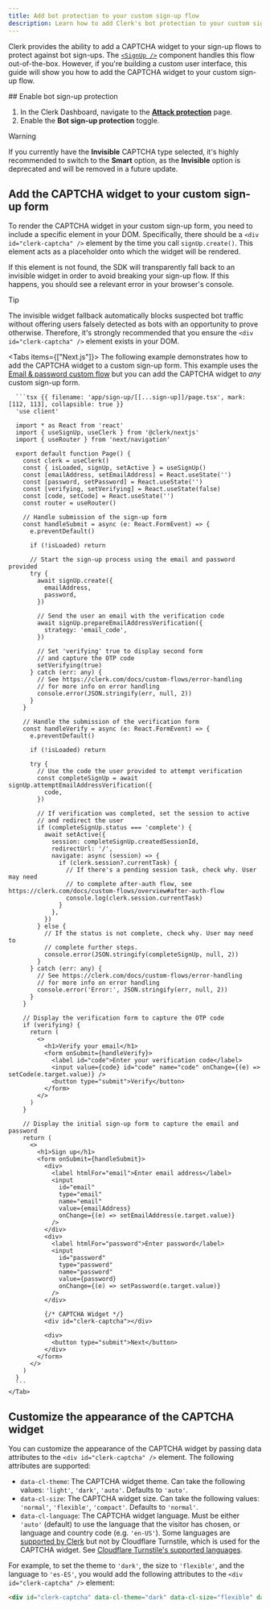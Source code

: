 ```yaml
---
title: Add bot protection to your custom sign-up flow
description: Learn how to add Clerk's bot protection to your custom sign-up flow.
---
```


<Include src="_partials/custom-flows-callout" />

Clerk provides the ability to add a CAPTCHA widget to your sign-up flows to protect against bot sign-ups. The [`<SignUp />`](/docs/components/authentication/sign-up) component handles this flow out-of-the-box. However, if you're building a custom user interface, this guide will show you how to add the CAPTCHA widget to your custom sign-up flow.

<Steps>
  ## Enable bot sign-up protection

  1. In the Clerk Dashboard, navigate to the [**Attack protection**](https://dashboard.clerk.com/last-active?path=user-authentication/attack-protection) page.
  1. Enable the **Bot sign-up protection** toggle.

  > [!WARNING]
  > If you currently have the **Invisible** CAPTCHA type selected, it's highly recommended to switch to the **Smart** option, as the **Invisible** option is deprecated and will be removed in a future update.

  ## Add the CAPTCHA widget to your custom sign-up form

  To render the CAPTCHA widget in your custom sign-up form, you need to include a specific element in your DOM. Specifically, there should be a `<div id="clerk-captcha" />` element by the time you call `signUp.create()`. This element acts as a placeholder onto which the widget will be rendered.

  If this element is not found, the SDK will transparently fall back to an invisible widget in order to avoid breaking your sign-up flow. If this happens, you should see a relevant error in your browser's console.

  > [!TIP]
  > The invisible widget fallback automatically blocks suspected bot traffic without offering users falsely detected as bots with an opportunity to prove otherwise. Therefore, it's strongly recommended that you ensure the `<div id="clerk-captcha" />` element exists in your DOM.

  <Tabs items={["Next.js"]}>
    <Tab>
      The following example demonstrates how to add the CAPTCHA widget to a custom sign-up form. This example uses the [Email & password custom flow](/docs/custom-flows/email-password) but you can add the CAPTCHA widget to _any_ custom sign-up form.

      ```tsx {{ filename: 'app/sign-up/[[...sign-up]]/page.tsx', mark: [112, 113], collapsible: true }}
      'use client'

      import * as React from 'react'
      import { useSignUp, useClerk } from '@clerk/nextjs'
      import { useRouter } from 'next/navigation'

      export default function Page() {
        const clerk = useClerk()
        const { isLoaded, signUp, setActive } = useSignUp()
        const [emailAddress, setEmailAddress] = React.useState('')
        const [password, setPassword] = React.useState('')
        const [verifying, setVerifying] = React.useState(false)
        const [code, setCode] = React.useState('')
        const router = useRouter()

        // Handle submission of the sign-up form
        const handleSubmit = async (e: React.FormEvent) => {
          e.preventDefault()

          if (!isLoaded) return

          // Start the sign-up process using the email and password provided
          try {
            await signUp.create({
              emailAddress,
              password,
            })

            // Send the user an email with the verification code
            await signUp.prepareEmailAddressVerification({
              strategy: 'email_code',
            })

            // Set 'verifying' true to display second form
            // and capture the OTP code
            setVerifying(true)
          } catch (err: any) {
            // See https://clerk.com/docs/custom-flows/error-handling
            // for more info on error handling
            console.error(JSON.stringify(err, null, 2))
          }
        }

        // Handle the submission of the verification form
        const handleVerify = async (e: React.FormEvent) => {
          e.preventDefault()

          if (!isLoaded) return

          try {
            // Use the code the user provided to attempt verification
            const completeSignUp = await signUp.attemptEmailAddressVerification({
              code,
            })

            // If verification was completed, set the session to active
            // and redirect the user
            if (completeSignUp.status === 'complete') {
              await setActive({
                session: completeSignUp.createdSessionId,
                redirectUrl: '/',
                navigate: async (session) => {
                  if (clerk.session?.currentTask) {
                    // If there's a pending session task, check why. User may need
                    // to complete after-auth flow, see https://clerk.com/docs/custom-flows/overview#after-auth-flow
                    console.log(clerk.session.currentTask)
                  }
                },
              })
            } else {
              // If the status is not complete, check why. User may need to
              // complete further steps.
              console.error(JSON.stringify(completeSignUp, null, 2))
            }
          } catch (err: any) {
            // See https://clerk.com/docs/custom-flows/error-handling
            // for more info on error handling
            console.error('Error:', JSON.stringify(err, null, 2))
          }
        }

        // Display the verification form to capture the OTP code
        if (verifying) {
          return (
            <>
              <h1>Verify your email</h1>
              <form onSubmit={handleVerify}>
                <label id="code">Enter your verification code</label>
                <input value={code} id="code" name="code" onChange={(e) => setCode(e.target.value)} />
                <button type="submit">Verify</button>
              </form>
            </>
          )
        }

        // Display the initial sign-up form to capture the email and password
        return (
          <>
            <h1>Sign up</h1>
            <form onSubmit={handleSubmit}>
              <div>
                <label htmlFor="email">Enter email address</label>
                <input
                  id="email"
                  type="email"
                  name="email"
                  value={emailAddress}
                  onChange={(e) => setEmailAddress(e.target.value)}
                />
              </div>
              <div>
                <label htmlFor="password">Enter password</label>
                <input
                  id="password"
                  type="password"
                  name="password"
                  value={password}
                  onChange={(e) => setPassword(e.target.value)}
                />
              </div>

              {/* CAPTCHA Widget */}
              <div id="clerk-captcha"></div>

              <div>
                <button type="submit">Next</button>
              </div>
            </form>
          </>
        )
      }
      ```
    </Tab>
  </Tabs>

  ## Customize the appearance of the CAPTCHA widget

  You can customize the appearance of the CAPTCHA widget by passing data attributes to the `<div id="clerk-captcha" />` element. The following attributes are supported:

  - `data-cl-theme`: The CAPTCHA widget theme. Can take the following values: `'light'`, `'dark'`, `'auto'`. Defaults to `'auto'`.
  - `data-cl-size`: The CAPTCHA widget size. Can take the following values: `'normal'`, `'flexible'`, `'compact'`. Defaults to `'normal'`.
  - `data-cl-language`: The CAPTCHA widget language. Must be either `'auto'` (default) to use the language that the visitor has chosen, or language and country code (e.g. `'en-US'`). Some languages are [supported by Clerk](/docs/customization/localization) but not by Cloudflare Turnstile, which is used for the CAPTCHA widget. See [Cloudflare Turnstile's supported languages](https://developers.cloudflare.com/turnstile/reference/supported-languages).

  For example, to set the theme to `'dark'`, the size to `'flexible'`, and the language to `'es-ES'`, you would add the following attributes to the `<div id="clerk-captcha" />` element:

  ```html
  <div id="clerk-captcha" data-cl-theme="dark" data-cl-size="flexible" data-cl-language="es-ES" />
  ```
</Steps>
